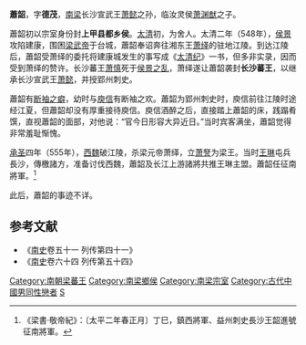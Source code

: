 {{東亞男性歷史人物
|名稱=长沙蕃王
|身份=南梁宗室
|前任= 
|繼任= 
|畫像=
|姓名=蕭韶
|字=德茂
|官職=郢州刺史
|封爵=都乡侯→长沙蕃王
|出生年=
|出生地=
|婚年=
|逝世年=
|逝世地=
|諡號=
|墳墓=
|注釋=}}
'''蕭韶'''，字'''德茂'''，[[南梁|南梁]]长沙宣武王[[萧懿|萧懿]]之孙，临汝灵侯[[萧渊猷|萧渊猷]]之子。

蕭韶初以宗室身份封'''上甲县都乡侯'''。[[太清|太清]]初，为舍人。太清二年（548年），[[侯景|侯景]]攻陷建康，围困[[梁武帝|梁武帝]]于台城，蕭韶奉诏奔往湘东王[[萧绎|萧绎]]的驻地江陵。到达江陵后，蕭韶受萧绎的委托将建康城发生的事写成《[[太清纪|太清纪]]》一书，但多非实录，因而受到萧绎的赞许。长沙蕃王[[萧慎|萧慎]]死于[[侯景之乱|侯景之乱]]，萧绎遂让蕭韶袭封'''长沙蕃王'''，以继承长沙宣武王[[萧懿|萧懿]]，并授郢州刺史。

蕭韶有[[断袖之癖|断袖之癖]]，幼时与[[庾信|庾信]]有断袖之欢。蕭韶为郢州刺史时，庾信前往江陵时途经江夏，但蕭韶却没有厚重接待庾信。庾信酒醉之后，直接踏上蕭韶的床，践蹋肴馔，直视蕭韶的面部，对他说：“官今日形容大异近日。”当时宾客满坐，蕭韶觉得非常羞耻惭愧。

[[承圣|承圣]]四年（555年），[[西魏|西魏]]破江陵，杀梁元帝萧绎，立[[萧詧|萧詧]]为梁王。当时[[王琳|王琳]]屯兵長沙，傳檄諸方，准备讨伐西魏，蕭韶及长江上游諸將共推王琳主盟。蕭韶任征南將軍。<ref>《梁書·敬帝紀》：〔太平二年春正月〕丁巳，鎮西將軍、益州刺史長沙王韶進號征南將軍。</ref>

此后，蕭韶的事迹不详。

==参考文献==
*《[[南史|南史]]卷五十一 列传第四十一》
*《[[南史|南史]]卷六十四 列传第五十四》

{{DEFAULTSORT:X}}
[[Category:南朝梁蕃王|Category:南朝梁蕃王]]
[[Category:南梁鄉侯|Category:南梁鄉侯]]
[[Category:南梁宗室|Category:南梁宗室]]
[[Category:古代中國男同性戀者|Category:古代中國男同性戀者]]
[[Category:蘭陵蕭氏|S]]